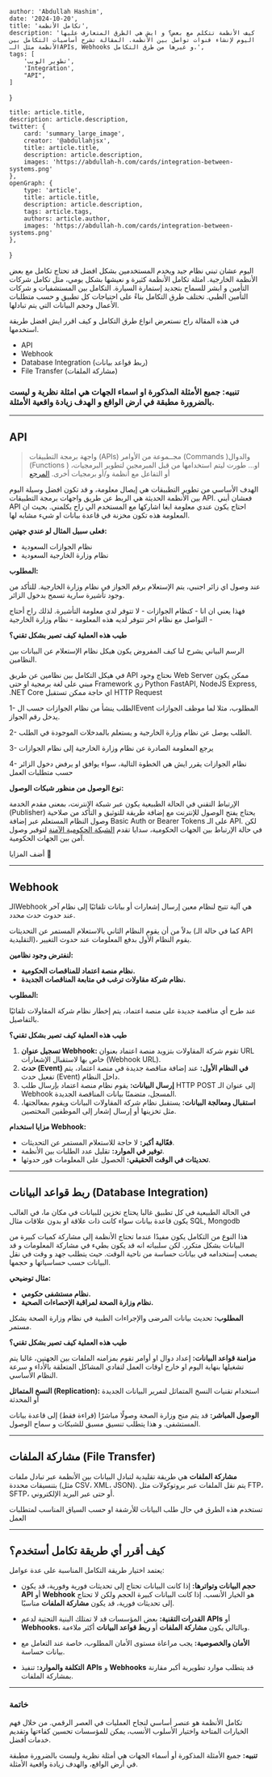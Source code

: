 
    author: 'Abdullah Hashim',
    date: '2024-10-20',
    title: 'تكامل الأنظمة',
    description: 'كيف الأنظمة تتكلم مع بعض؟ و ايش هي الطرق المتعارف عليها اليوم لإنشاء قنوات تواصل بين الأنظمة. المقالة تشرح أساسيات التكامل بين الأنظمة مثل الـAPIs, Webhooks و غيرها من طرق التكامل.',
    tags: [
        'تطوير الويب',
        'Integration',
        "API",
    ]
}

    title: article.title,
    description: article.description,
    twitter: {
        card: 'summary_large_image',
        creator: '@abdullahjsx',
        title: article.title,
        description: article.description,
        images: 'https://abdullah-h.com/cards/integration-between-systems.png'
    },
    openGraph: {
        type: 'article',
        title: article.title,
        description: article.description,
        tags: article.tags,
        authors: article.author,
        images: 'https://abdullah-h.com/cards/integration-between-systems.png'
    },
}



<div className={"flex flex-row gap-4 justify-center"}>
    <IntroImageComponent image="intro" height={300}/>
</div>

اليوم عشان تبني نظام جيد ويخدم المستخدمين بشكل افضل قد تحتاج تكامل مع بعض الأنظمة الخارجية.
امثلة تكامل الأنظمة كثيرة و نعيشها بشكل يومي، مثل تكامل شركات التأمين و ابشر للسماح بتجديد إستمارة السيارة. التكامل بين المستشفيات و شركات التأمين الطبي.
تختلف طرق التكامل بناءً على احتياجات كل تطبيق و حسب متطلبات الأعمال وحجم البيانات التي يتم تبادلها.

في هذه المقالة راح نستعرض انواع طرق التكامل و كيف اقرر ايش افضل طريقة استخدمها.

- API
- Webhook
- Database Integration (ربط قواعد بيانات)
- File Transfer (مشاركة الملفات)

### تنبيه: جميع الأمثلة المذكورة او اسماء الجهات هي امثلة نظرية و ليست بالضرورة مطبقة في ارض الواقع و الهدف زيادة واقعية الأمثلة.
---
## API
> واجهة برمجة التطبيقات (APIs)
> مجــموعة من الأوامر (Commands )والدوال (Functions ) او... طورت ليتم استخدامها من قبل المبرمجين لتطوير البرمجيات، أو التفاعل مع أنظمة و/أو برمجيات أخرى.
[المرجع](https://dga.gov.sa/ar/Guideline-Application-Programming-Interfaces)

الهدف الأساسي من تطوير التطبيقات هي إيصال معلومة، و قد تكون افضل وسيلة اليوم بين الأنظمة الحديثة هي الربط عن طريق واجهات برمجة التطبيقات API.
فعشان أبني API احتاج يكون عندي معلومة ابغا اشاركها مع المستخدم الي راح يكلمني. بحيث ان المعلومة هذه تكون مخزنة في قاعدة بيانات او شيء مشابه لها.

**فعلى سبيل المثال لو عندي جهتين:**
- نظام الجوازات السعودية
- نظام وزارة الخارجية السعودية

**المطلوب:**

عند وصول اي زائر اجنبي، يتم الإستعلام برقم الجواز في نظام وزارة الخارجية. للتأكد من وجود تأشيرة سارية تسمح بدخول الزائر.

فهذا يعني ان انا - كنظام الجوازات - لا تتوفر لدي معلومة التأشيرة. لذلك راح أحتاج التواصل مع نظام اخر تتوفر لديه هذه المعلومة - نظام وزارة الخارجية -

**طيب هذه العملية كيف تصير بشكل تقني؟**

<div className={"flex flex-row gap-4 justify-center"}>
    <IntroImageComponent image="api"/>
</div>

الرسم البياني يشرح لنا كيف المفروض يكون هيكل نظام الإستعلام عن البيانات بين النظامين.

في هيكل التكامل بين نظامين عن طريق API نحتاج وجود Web Server
ممكن يكون مبني على لغة برمجية او حتى Framework زي Python FastAPI, NodeJS Express, .NET Core اي حاجة ممكن تستقبل HTTP Request

1- الطلب ينشأ من نظام الجوازات حسب الEvent المطلوب، مثلا لما موظف الجوازات يدخل رقم الجواز.

2- الطلب يوصل عن نظام وزارة الخارجية و يستعلم بالمدخلات الموجودة في الطلب.

3- يرجع المعلومة الصادرة عن نظام وزارة الخارجية إلى نظام الجوازات

4- نظام الجوازات يقرر ايش هي الخطوة التالية، سواء يوافق او يرفض دخول الزائر حسب متطلبات العمل


**نوع الوصول من منظور شبكات الوصول:**

الإرتباط التقني في الحالة الطبيعية يكون عبر شبكة الإنترنت، بمعنى مقدم الخدمة (Publisher) يحتاج يفتح الوصول للإنترنت مع إضافة طريقة للتوثيق و التأكد من صلاحية وصول النظام المستعلم عبر إضافة Basic Auth or Bearer Tokens على الـ API.
لكن في حالة الإرتباط بين الجهات الحكومية، سدايا تقدم [الشبكة الحكومية الآمنة](https://sdaia.gov.sa/ar/Services/Pages/GSN-GSB.aspx) لتوفير وصول آمن بين الجهات الحكومية.

أضف المزايا 🔴


---
## Webhook
الـWebhook هي آلية تتيح لنظام معين إرسال إشعارات أو بيانات تلقائيًا إلى نظام آخر عند حدوث حدث محدد.


بدلاً من أن يقوم النظام الثاني بالاستعلام المستمر عن التحديثات (كما في حالة الـ API التقليدية)، يقوم النظام الأول بدفع المعلومات عند حدوث التغيير.

**لنفترض وجود نظامين:**
- **نظام منصة اعتماد للمناقصات الحكومية.**
- **نظام شركة مقاولات ترغب في متابعة المناقصات الجديدة.**

**المطلوب:**

عند طرح أي مناقصة جديدة على منصة اعتماد، يتم إخطار نظام شركة المقاولات تلقائيًا بالتفاصيل.

**طيب هذه العملية كيف تصير بشكل تقني؟**

<div className={"flex flex-row gap-4 justify-center"}>
    <IntroImageComponent image="webhook"/>
</div>

1. **تسجيل عنوان Webhook:**
تقوم شركة المقاولات بتزويد منصة اعتماد بعنوان URL خاص بها لاستقبال الإشعارات (Webhook URL).
2. **حدث (Event) في النظام الأول:**
عند إضافة مناقصة جديدة في منصة اعتماد، يتم تفعيل حدث (Event) داخل النظام.
3. **إرسال البيانات:**
يقوم نظام منصة اعتماد بإرسال طلب HTTP POST إلى عنوان الـ Webhook المسجل، متضمنًا بيانات المناقصة الجديدة.
4. **استقبال ومعالجة البيانات:**
يستقبل نظام شركة المقاولات البيانات ويقوم بمعالجتها، مثل تخزينها أو إرسال إشعار إلى الموظفين المختصين.

**مزايا استخدام Webhook:**

- **فعّالية أكبر:** لا حاجة للاستعلام المستمر عن التحديثات.
- **توفير في الموارد:** تقليل عدد الطلبات بين الأنظمة.
- **تحديثات في الوقت الحقيقي:** الحصول على المعلومات فور حدوثها.


---

## ربط قواعد البيانات (Database Integration)

في الحالة الطبيعية في كل تطبيق غالبا يحتاج تخزين للبيانات في مكان ما، في الغالب يكون قاعدة بيانات سواء كانت ذات علاقة او بدون علاقات مثال SQL, Mongodb

هذا النوع من التكامل يكون مفيدًا عندما تحتاج الأنظمة إلى مشاركة كميات كبيرة من البيانات بشكل متكرر.
لكن سلبياته انه قد يكون بطيء في مشاركة المعلومات و قد يصعب إستخدامه في بيانات حساسة من ناحية الوقت. حيث يتطلب جهد و وقت في نقل البيانات حسب حساسياتها و حجمها.

**مثال توضيحي:**
- **نظام مستشفى حكومي.**
- **نظام وزارة الصحة لمراقبة الإحصاءات الصحية.**

**المطلوب:**
تحديث بيانات المرضى والإجراءات الطبية في نظام وزارة الصحة بشكل مستمر.

**طيب هذه العملية كيف تصير بشكل تقني؟**

**مزامنة قواعد البيانات:**
إعداد دوال او أوامر تقوم بمزامنه الملفات بين الجهتين، غالبا يتم تشغيلها بنهاية اليوم او خارج اوقات العمل لتفادي المشاكل المتعلقة بالأداء و سرعة النظام الأساسي.

**النسخ المتماثل (Replication):**
استخدام تقنيات النسخ المتماثل لتمرير البيانات الجديدة أو المحدثة

<div className={"flex flex-row gap-4 justify-center"}>
    <IntroImageComponent image="db-1"/>
    <IntroImageComponent image="db-2"/>
</div>


**الوصول المباشر:**
قد يتم منح وزارة الصحة وصولًا مباشرًا (قراءة فقط) إلى قاعدة بيانات المستشفى. و هذا يتطلب تنسيق مسبق للشبكات و سماح الوصول.


---

## مشاركة الملفات (File Transfer)
**مشاركة الملفات** هي طريقة تقليدية لتبادل البيانات بين الأنظمة عبر تبادل ملفات بتنسيقات محددة (مثل CSV، XML، JSON). يتم نقل الملفات عبر بروتوكولات مثل FTP، SFTP، أو حتى عبر البريد الإلكتروني.

تستخدم هذه الطرق في حال طلب البيانات للأرشفة او حسب السياق المناسب لمتطلبات العمل


---

## كيف أقرر أي طريقة تكامل أستخدم؟

يعتمد اختيار طريقة التكامل المناسبة على عدة عوامل:

- **حجم البيانات وتواترها:**
إذا كانت البيانات تحتاج إلى تحديثات فورية وفورية، قد يكون **API** أو **Webhook** هو الخيار الأنسب.
إذا كانت البيانات كبيرة الحجم ولكن لا تحتاج إلى تحديثات فورية، قد يكون **مشاركة الملفات** مناسبًا.

- **القدرات التقنية:**
بعض المؤسسات قد لا تمتلك البنية التحتية لدعم **APIs** أو **Webhooks**، وبالتالي يكون **مشاركة الملفات** أو **ربط قواعد البيانات** أكثر ملاءمة.

- **الأمان والخصوصية:**
يجب مراعاة مستوى الأمان المطلوب، خاصة عند التعامل مع بيانات حساسة.

- **التكلفة والموارد:**
تنفيذ **APIs** و **Webhooks** قد يتطلب موارد تطويرية أكبر مقارنة بمشاركة الملفات.

---

### خاتمة

تكامل الأنظمة هو عنصر أساسي لنجاح العمليات في العصر الرقمي. من خلال فهم الخيارات المتاحة واختيار الأسلوب الأنسب، يمكن للمؤسسات تحسين كفاءتها وتقديم خدمات أفضل.

**تنبيه:** جميع الأمثلة المذكورة أو أسماء الجهات هي أمثلة نظرية وليست بالضرورة مطبقة في أرض الواقع، والهدف زيادة واقعية الأمثلة.
